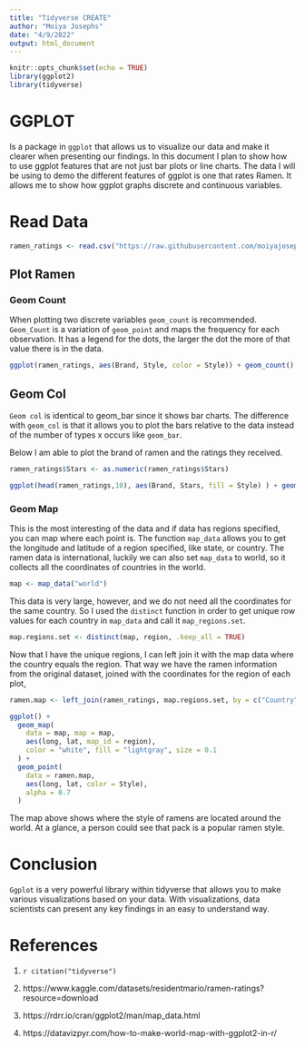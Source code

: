 ```yaml
---
title: "Tidyverse CREATE"
author: "Moiya Josephs"
date: "4/9/2022"
output: html_document
---
```


```r
knitr::opts_chunk$set(echo = TRUE)
library(ggplot2)
library(tidyverse)
```

# GGPLOT 

Is a package in `ggplot` that allows us to visualize our data and make it clearer when presenting our findings. In this document I plan to show how to use ggplot features that are not just bar plots or line charts.
The data I will be using to demo the different features of ggplot is one that rates Ramen. It allows me to show how ggplot graphs discrete and continuous variables.

# Read Data

```r
ramen_ratings <- read.csv("https://raw.githubusercontent.com/moiyajosephs/Data607-Project2/main/ramen-ratings.csv")
```

## Plot Ramen

### Geom Count 

When plotting two discrete variables `geom_count` is recommended. `Geom_Count` is a variation of `geom_point` and maps the frequency for each observation. It has a legend for the dots, the larger the dot the more of that value there is in the data.

```r
ggplot(ramen_ratings, aes(Brand, Style, color = Style)) + geom_count() + theme(axis.text.x = element_blank() )
```


## Geom Col 

`Geom col` is identical to geom_bar since it shows bar charts. The difference with `geom_col` is that it allows you to plot the bars relative to the data instead of the number of types x occurs like `geom_bar`.

Below I am able to plot the brand of ramen and the ratings they received.

```r
ramen_ratings$Stars <- as.numeric(ramen_ratings$Stars)

ggplot(head(ramen_ratings,10), aes(Brand, Stars, fill = Style) ) + geom_col() +  theme(axis.text.x = element_text(angle = -30, vjust = 1, hjust = 0))

```

### Geom Map

This is the most interesting of the data and if data has regions specified, you can map where each point is. The function `map_data` allows you to get the longitude and latitude of a region specified, like state, or country. The ramen data is international, luckily we can also set `map_data` to world, so it collects all the coordinates of countries in the world.
```r
map <- map_data("world")
```
This data is very large, however, and we do not need all the coordinates for the same country. So I used the `distinct` function in order to get unique row values for each country in `map_data` and call it `map_regions.set`.
```r
map.regions.set <- distinct(map, region, .keep_all = TRUE)
```

Now that I have the unique regions, I can left join it with the map data where the country equals the region. That way we have the ramen information from the original dataset, joined with the coordinates for the region of each plot,

```r
ramen.map <- left_join(ramen_ratings, map.regions.set, by = c("Country"="region"))

ggplot() +
  geom_map(
    data = map, map = map,
    aes(long, lat, map_id = region),
    color = "white", fill = "lightgray", size = 0.1
  ) +
  geom_point(
    data = ramen.map,
    aes(long, lat, color = Style),
    alpha = 0.7
  )
```

The map above shows where the style of ramens are located around the world. At a glance, a person could see that pack is a popular ramen style.



# Conclusion

`Ggplot` is a very powerful library within tidyverse that allows you to make various visualizations based on your data. With visualizations, data scientists can present any key findings in an easy to understand way.


# References

1. `r citation("tidyverse")`

2. https://www.kaggle.com/datasets/residentmario/ramen-ratings?resource=download

3. https://rdrr.io/cran/ggplot2/man/map_data.html

4. https://datavizpyr.com/how-to-make-world-map-with-ggplot2-in-r/